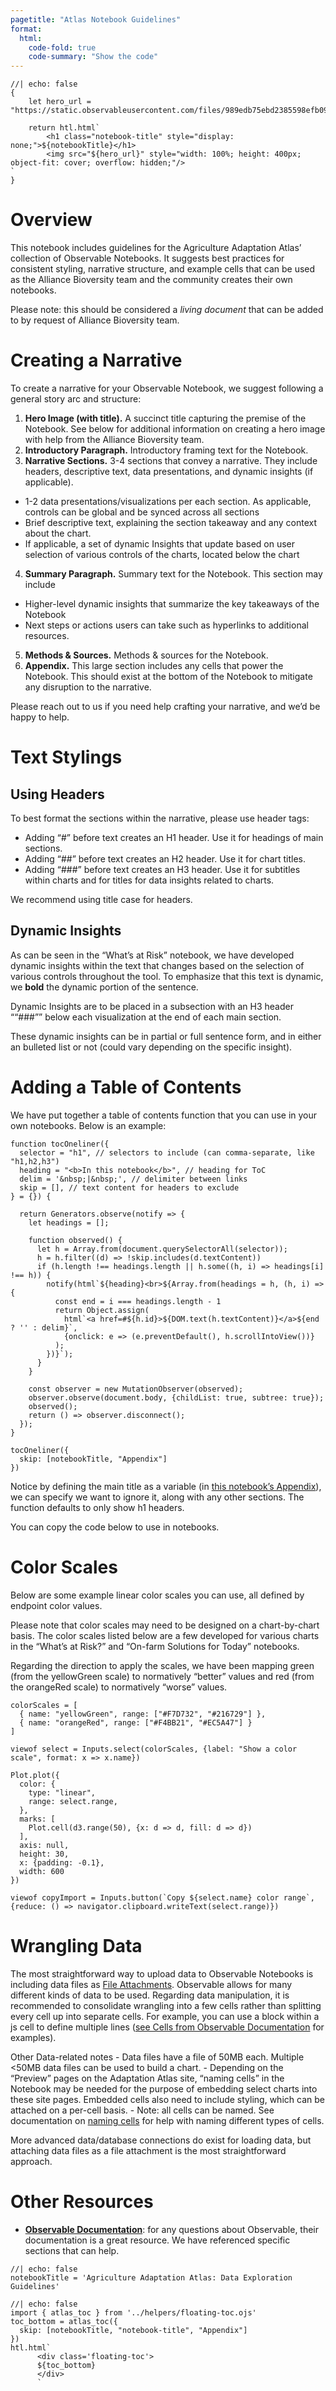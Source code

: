 ```yaml
---
pagetitle: "Atlas Notebook Guidelines"
format:
  html:
    code-fold: true
    code-summary: "Show the code"
---
```


```ojs
//| echo: false
{
    let hero_url = "https://static.observableusercontent.com/files/989edb75ebd2385598efb095854863f630369e73c55a75bcfcbcc4af67a76a7a5f4b9194039ef3e497f7d95aacf903d84532119cc8dce5624f4a4bb40c4b7768"

    return htl.html`
        <h1 class="notebook-title" style="display: none;">${notebookTitle}</h1>
        <img src="${hero_url}" style="width: 100%; height: 400px; object-fit: cover; overflow: hidden;"/>
`
}

```


# Overview

This notebook includes guidelines for the Agriculture Adaptation Atlas' collection of Observable Notebooks. It suggests best practices for consistent styling, narrative structure, and example cells that can be used as the Alliance Bioversity team and the community creates their own notebooks.

Please note: this should be considered a *living document* that can be added to by request of Alliance Bioversity team.

# Creating a Narrative

To create a narrative for your Observable Notebook, we suggest following a general story arc and structure:

1. **Hero Image (with title).** A succinct title capturing the premise of the Notebook. See below for additional information on creating a hero image with help from the Alliance Bioversity team.
2. **Introductory Paragraph.** Introductory framing text for the Notebook.
3. **Narrative Sections.** 3-4 sections that convey a narrative. They include headers, descriptive text, data presentations, and dynamic insights (if applicable).
 - 1-2 data presentations/visualizations per each section. As applicable, controls can be global and be synced across all sections
 - Brief descriptive text, explaining the section takeaway and any context about the chart.
 - If applicable, a set of dynamic Insights that update based on user selection of various controls of the charts, located below the chart
4. **Summary Paragraph.** Summary text for the Notebook. This section may include
 - Higher-level dynamic insights that summarize the key takeaways of the Notebook
 - Next steps or actions users can take such as hyperlinks to additional resources.
5. **Methods & Sources.** Methods & sources for the Notebook.
6. **Appendix.** This large section includes any cells that power the Notebook. This should exist at the bottom of the Notebook to mitigate any disruption to the narrative.

Please reach out to us if you need help crafting your narrative, and we'd be happy to help.

# Text Stylings
## Using Headers
To best format the sections within the narrative, please use header tags:

- Adding "#" before text creates an H1 header. Use it for headings of main sections. 
- Adding "##" before text creates an H2 header. Use it for chart titles.
- Adding "###" before text creates an H3 header. Use it for subtitles within charts and for titles for data insights related to charts.

We recommend using title case for headers.

## Dynamic Insights
As can be seen in the "What's at Risk" notebook, we have developed dynamic insights within the text that changes based on the selection of various controls throughout the tool. To emphasize that this text is dynamic, we **bold** the dynamic portion of the sentence.

Dynamic Insights are to be placed in a subsection with an H3 header ""###"" below each visualization at the end of each main section.

These dynamic insights can be in partial or full sentence form, and in either an bulleted list or not (could vary depending on the specific insight).

# Adding a Table of Contents

We have put together a table of contents function that you can use in your own notebooks. Below is an example:

```ojs
function tocOneliner({
  selector = "h1", // selectors to include (can comma-separate, like "h1,h2,h3")
  heading = "<b>In this notebook</b>", // heading for ToC
  delim = '&nbsp;|&nbsp;', // delimiter between links
  skip = [], // text content for headers to exclude
} = {}) {

  return Generators.observe(notify => {
    let headings = [];

    function observed() {
      let h = Array.from(document.querySelectorAll(selector));
      h = h.filter((d) => !skip.includes(d.textContent))
      if (h.length !== headings.length || h.some((h, i) => headings[i] !== h)) {
        notify(html`${heading}<br>${Array.from(headings = h, (h, i) => {
          const end = i === headings.length - 1
          return Object.assign(
            html`<a href=#${h.id}>${DOM.text(h.textContent)}</a>${end ? '' : delim}`,
            {onclick: e => (e.preventDefault(), h.scrollIntoView())}
          );
        })}`);
      }
    }

    const observer = new MutationObserver(observed);
    observer.observe(document.body, {childList: true, subtree: true});
    observed();
    return () => observer.disconnect();
  });
}

tocOneliner({
  skip: [notebookTitle, "Appendix"]
})
```

Notice by defining the main title as a variable (in [this notebook's Appendix](https://observablehq.com/d/ffcfa914e30d6e5a#cell-13)), we can specify we want to ignore it, along with any other sections. The function defaults to only show h1 headers.

You can copy the code below to use in notebooks.

# Color Scales

Below are some example linear color scales you can use, all defined by endpoint color values.

Please note that color scales may need to be designed on a chart-by-chart basis. The color scales listed below are a few developed for various charts in the "What's at Risk?" and "On-farm Solutions for Today" notebooks. 

Regarding the direction to apply the scales, we have been mapping green (from the yellowGreen scale) to normatively "better" values and red (from the orangeRed scale) to normatively "worse" values. 

```ojs
colorScales = [
  { name: "yellowGreen", range: ["#F7D732", "#216729"] },
  { name: "orangeRed", range: ["#F4BB21", "#EC5A47"] }
]

viewof select = Inputs.select(colorScales, {label: "Show a color scale", format: x => x.name})

Plot.plot({
  color: {
    type: "linear",
    range: select.range,
  },
  marks: [
    Plot.cell(d3.range(50), {x: d => d, fill: d => d})
  ],
  axis: null,
  height: 30,
  x: {padding: -0.1},
  width: 600
})

viewof copyImport = Inputs.button(`Copy ${select.name} color range`, {reduce: () => navigator.clipboard.writeText(select.range)})

```


# Wrangling Data

The most straightforward way to upload data to Observable Notebooks is including data files as [File Attachments](https://observablehq.com/documentation/data/files/file-attachments). Observable allows for many different kinds of data to be used. Regarding data manipulation, it is recommended to consolidate wrangling into a few cells rather than splitting every cell up into separate cells. For example, you can use a block within a js cell to define multiple lines ([see Cells from Observable Documentation](https://observablehq.com/documentation/cells/) for examples).

Other Data-related notes
- Data files have a file of 50MB each. Multiple <50MB data files can be used to build a chart.
- Depending on the “Preview” pages on the Adaptation Atlas site, "naming cells" in the Notebook may be needed for the purpose of embedding select charts into these site pages. Embedded cells also need to include styling, which can be attached on a per-cell basis.
  - Note: all cells can be named. See documentation on [naming cells](https://observablehq.com/documentation/cells/#naming-cells) for help with naming different types of cells.

More advanced data/database connections do exist for loading data, but attaching data files as a file attachment is the most straightforward approach.

# Other Resources
- **[Observable Documentation](https://observablehq.com/documentation/)**: for any questions about Observable, their documentation is a great resource. We have referenced specific sections that can help.

```ojs
//| echo: false 
notebookTitle = 'Agriculture Adaptation Atlas: Data Exploration Guidelines'
```


```ojs
//| echo: false
import { atlas_toc } from '../helpers/floating-toc.ojs'
toc_bottom = atlas_toc({
  skip: [notebookTitle, "notebook-title", "Appendix"]
})
htl.html`
      <div class='floating-toc'>
      ${toc_bottom}
      </div>
      `
```
